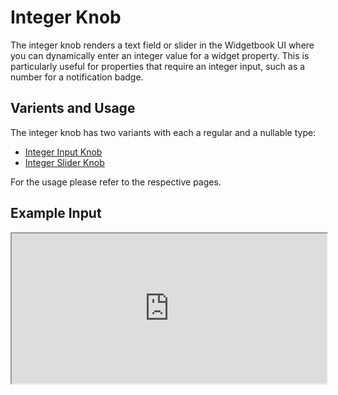 # Integer Knob

The integer knob renders a text field or slider in the Widgetbook UI where you can dynamically enter an integer value for a widget property. 
This is particularly useful for properties that require an integer input, such as a number for a notification badge.

## Varients and Usage

The integer knob has two variants with each a regular and a nullable type:
- [Integer Input Knob](/knobs/integer/input)
- [Integer Slider Knob](/knobs/integer/slider)

For the usage please refer to the respective pages.

## Example Input

<iframe 
  src="https://preview.widgetbook.io/#/?path=knobpreview/int-input-knob&panels=knobs" 
  width="100%"
  height="240px"
/>

## Example Slider

<iframe 
  src="https://preview.widgetbook.io/#/?path=knobpreview/int-slider-knob&panels=knobs" 
  width="100%"
  height="240px"
/>

## Multi-snapshot Support

Multi-snapshot support allows you to generate multiple screenshots of a single use case with varying values using [KnobsConfigs](/cloud/reviews/multi-snapshot#multi-snapshot-for-knobs) and [AddonsConfigs](/cloud/reviews/multi-snapshot#multi-snapshot-for-addons).

<Info>The blow information shows the `IntegerKnobConfig` for the [Integer Input Knob](/knobs/integer/input), but the `IntegerKnobConfig` can be applied to the [Integer Slider Knob](/knobs/integer/slider) as well.</Info>

### Regular integer knob

```dart title="Example: IntegerKnobConfig"
import 'package:flutter/material.dart';
import 'package:widgetbook/widgetbook.dart';
import 'package:widgetbook_annotation/widgetbook_annotation.dart';

@UseCase(
  type: MyWidget,
  name: 'Default',
  cloudKnobsConfigs: { // [!code highlight]
    'No notifications': [IntKnobConfig('count', 0)], // [!code highlight]
    '3 notifications': [IntKnobConfig('count', 3)], // [!code highlight]
    '99+ notifications': [IntKnobConfig('count', 3)], // [!code highlight]
  }, // [!code highlight]
)
Widget buildUseCase(BuildContext context) {
  return MyWidget(
    count: context.knobs.intOrNull.input(label: 'count'),
  );
}
```

### Nullable integer knob

```dart title="Example: NullKnobConfig"
import 'package:flutter/material.dart';
import 'package:widgetbook/widgetbook.dart';
import 'package:widgetbook_annotation/widgetbook_annotation.dart';

@UseCase(
  type: MyWidget,
  name: 'Default',
  cloudKnobsConfigs: { // [!code highlight]
    'Without count': [NullKnobConfig('value')], // [!code highlight]
    'With count': [IntKnobConfig('value', 1)], // [!code highlight]
  }, // [!code highlight]
)
Widget buildUseCase(BuildContext context) {
  return MyWidget(
    count: context.knobs.doubleOrNull.input(label: 'count'),
  );
}
```
